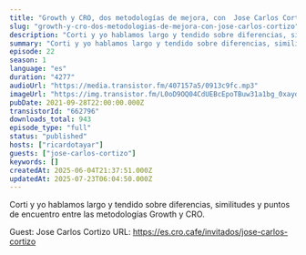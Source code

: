 ```yaml
---
title: "Growth y CRO, dos metodologías de mejora, con  Jose Carlos Cortizo"
slug: "growth-y-cro-dos-metodologias-de-mejora-con-jose-carlos-cortizo"
description: "Corti y yo hablamos largo y tendido sobre diferencias, similitudes y puntos de encuentro entre las metodologías Growth y CRO.\n\nGuest: Jose Carlos Cortizo\nURL: https://es.cro.cafe/invitados/jose-carlos-cortizo"
summary: "Corti y yo hablamos largo y tendido sobre diferencias, similitudes y puntos de encuentro entre las metodologías Growth y CRO."
episode: 22
season: 1
language: "es"
duration: "4277"
audioUrl: "https://media.transistor.fm/407157a5/0913c9fc.mp3"
imageUrl: "https://img.transistor.fm/L0oD9OQ04CdUEBcEpoTBuw31a1bg_0xaydAoN5riPE8/rs:fill:0:0:1/w:3000/h:3000/q:60/aHR0cHM6Ly9pbWct/dXBsb2FkLXByb2R1/Y3Rpb24udHJhbnNp/c3Rvci5mbS80YjM1/MGJiZjBkNzM1NTUz/ZmU0OTdiNzAzZjVh/NThiNC5qcGc.webp"
pubDate: 2021-09-28T22:00:00.000Z
transistorId: "662796"
downloads_total: 943
episode_type: "full"
status: "published"
hosts: ["ricardotayar"]
guests: ["jose-carlos-cortizo"]
keywords: []
createdAt: 2025-06-04T21:37:51.000Z
updatedAt: 2025-07-23T06:04:50.000Z
---
```


Corti y yo hablamos largo y tendido sobre diferencias, similitudes y puntos de encuentro entre las metodologías Growth y CRO.

Guest: Jose Carlos Cortizo
URL: https://es.cro.cafe/invitados/jose-carlos-cortizo

